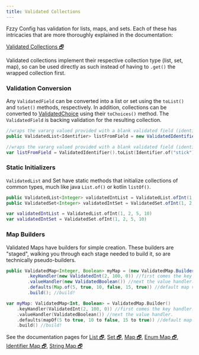 ```yaml
---
title: Validated Collections
---
```


Fzzy Config has validation for lists, maps, and sets. Each of these has intricacies that are more thoroughly explained in the documentation:

[Validated Collections 🗗](https://fzzyhmstrs.github.io/fconfig/-fzzy%20-config/me.fzzyhmstrs.fzzy_config.validation.collection/index.html)

<Callout variant="info">
Validated collections implement their respective collection type (list, set, map), so can be used directly as such instead of having to <code>.get()</code> the wrapped collection first.
</Callout>

### Validation Conversion
Any `ValidatedField` can be converted into a list or set using the `toList()` and `toSet()` methods, respectively. In addition, collections can be converted to [ValidatedChoice](Choices) using their `toChoices()` method. The `ValidatedField` is backing validation for the resulting collection.

<CodeTabs>

```java !!tabs Java
//wraps the vararg valued provided with a blank validated field (identifiers in this case). validation with actual bounds and logic can of course be used too
public ValidatedList<Identifier> listFromField = new ValidatedIdentifier().toList(Identifier.of("stick"), Identifier.of("blaze_rod"));
```

```kotlin !!tabs Kotlin
//wraps the vararg valued provided with a blank validated field (identifiers in this case). validation with actual bounds and logic can of course be used too
var listFromField = ValidatedIdentifier().toList(Identifier.of("stick"), Identifier.of("blaze_rod"))
```

</CodeTabs>

### Static Initializers
`ValidatedList` and Set have static methods that initialize collections of common types, much like java `List.of()` or kotlin `listOf()`.

<CodeTabs>

```java !!tabs Java
public ValidatedList<Integer> validatedIntList = ValidatedList.ofInt(1, 2, 5, 10);
public ValidatedSet<Integer> validatedIntSet = ValidatedSet.ofInt(1, 2, 5, 10);
```

```kotlin !!tabs Kotlin
var validatedIntList = ValidatedList.ofInt(1, 2, 5, 10)
var validatedIntSet = ValidatedSet.ofInt(1, 2, 5, 10)
```

</CodeTabs>

### Map Builders
Validated Maps have builders for simple creation. These builders are "staged", walking you through each stage needed to build it, so are technically pseudo-builders.

<CodeTabs>

```java !!tabs Java
public ValidatedMap<Integer, Boolean> myMap = (new ValidatedMap.Builder())
        .keyHandler(new ValidatedInt(2, 100, 0)) //first comes the key handler. The default value for this will be the initial value stored in the key when a new entry is added.
        .valueHandler(new ValidatedBoolean()) //next the value handler.
        .defaults(Map.of(5, true, 10, false, 15, true)) //default map values can be set a variety of ways
        .build(); //build!
```

```kotlin !!tabs Kotlin
var myMap: ValidatedMap<Int, Boolean> = ValidatedMap.Builder()
    .keyHandler(ValidatedInt(2, 100, 0)) //first comes the key handler. The default value for this will be the initial value stored in the key when a new entry is added.
    .valueHandler(ValidatedBoolean()) //next the value handler.
    .defaults(mapOf(5 to true, 10 to false, 15 to true)) //default map values can be set a variety of ways
    .build() //build!
```

</CodeTabs>

<Callout>
See the documentation pages for <a target="_blank" rel="noopener" href="https://fzzyhmstrs.github.io/fconfig/-fzzy%20-config/me.fzzyhmstrs.fzzy_config.validation.collection/-validated-list/index.html">List 🗗</a>, <a target="_blank" rel="noopener" href="https://fzzyhmstrs.github.io/fconfig/-fzzy%20-config/me.fzzyhmstrs.fzzy_config.validation.collection/-validated-set/index.html">Set 🗗</a>, <a target="_blank" rel="noopener" href="https://fzzyhmstrs.github.io/fconfig/-fzzy%20-config/me.fzzyhmstrs.fzzy_config.validation.collection/-validated-map/index.html">Map 🗗</a>, <a target="_blank" rel="noopener" href="https://fzzyhmstrs.github.io/fconfig/-fzzy%20-config/me.fzzyhmstrs.fzzy_config.validation.collection/-validated-enum-map/index.html">Enum Map 🗗</a>, <a target="_blank" rel="noopener" href="https://fzzyhmstrs.github.io/fconfig/-fzzy%20-config/me.fzzyhmstrs.fzzy_config.validation.collection/-validated-identifier-map/index.html">Identifier Map 🗗</a>, <a target="_blank" rel="noopener" href="https://fzzyhmstrs.github.io/fconfig/-fzzy%20-config/me.fzzyhmstrs.fzzy_config.validation.collection/-validated-string-map/index.html">String Map 🗗</a>
</Callout>